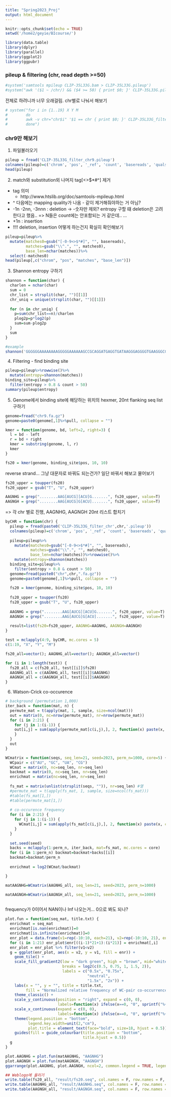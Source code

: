```yaml
---
title: "Spring2023_Proj"
output: html_document
---
```


```r
knitr::opts_chunk$set(echo = TRUE)
setwd('/home2/geyie/BIcourse/')
```

```r
library(data.table)
library(dplyr)
library(parallel)
library(ggplot2)
library(ggpubr)
```


### pileup & filtering (chr, read depth >=50)   
```r
#system('samtools mpileup CLIP-35L33G.bam > CLIP-35L33G.pileup')
#system("awk '($1 ~ /chr/) && ($4 >= 50) { print $0; }' CLIP-35L33G.pileup > CLIP-35L33G_filter.pileup")
```

전체로 하려니까 너무 오래걸림. chr별로 나눠서 해보기   
```r
# system("for i in {1..19} X Y M
#        do
#        awk -v chr="chr$i" '$1 == chr { print $0; }' CLIP-35L33G_filter.pileup > CLIP-35L33G_filter_chr${i}.pileup
#        done")
```

### chr9만 해보기     
1. 파일불러오기   
```r
pileup = fread('CLIP-35L33G_filter_chr9.pileup')
colnames(pileup)=c('chrom', 'pos', '_ref', 'count', 'basereads', 'quals')
head(pileup)
```

2. match와 substitution외 나머지 tag[<>$*#^] 제거    
* tag 의미
  + http://www.htslib.org/doc/samtools-mpileup.html   
* ^ 다음에는 mapping quality가 나옴 - 같이 제거해줘야하는 거 아님?   
* -1n -2nn, -3nnn : deletion -> -숫자만 제외? entropy 구할 떄 deletion은 고려한다고 했음.. => N들은 count에는 안포함되는 거 같은데.. ...   
* +1n : insertion   
* !!!! deletion, insertion 어떻게 하는건지 확실히 확인해보기    

```r
pileup=pileup%>%
  mutate(matches0=gsub("[-0-9<>$*#]", "", basereads), 
         matches=gsub("\\^.", "", matches0), 
         base_len=nchar(matches))%>%
  select(-matches0)
head(pileup[,c("chrom", "pos", "matches", "base_len")])
```
3. Shannon entropy 구하기    
```r
shannon = function(char) {
  charlen = nchar(char)
  sum = 0
  chr_list = strsplit(char, "")[[1]]
  chr_uniq = unique(strsplit(char, "")[[1]])
  
  for (n in chr_uniq) {
    p=sum(chr_list==n)/charlen
    plog2p=p*log2(p)
    sum=sum-plog2p
  }
  sum
}

#example
shannon('GGGGGGAAAAAAAAGGGGGAAAAAAGCCGCAGGATGAGGTGATAAGGGAGGGGTGAAGGGCGGTGAAGGGGAAAAGAGAAAGAAAAATAAAGGGGGAGTGGGAGGAAGAAGAGAATA')

```

4. Filtering - find binding site    
```r
pileup=pileup%>%rowwise()%>%
  mutate(entropy=shannon(matches))
binding_site=pileup%>%
  filter(entropy > 0.8 & count > 50)
summary(pileup$entropy)
```

5. Genome에서 binding site에 해당하는 위치의 hexmer, 20nt flanking seq list 구하기     
```r
genome=fread("chr9.fa.gz")
genome=paste0(genome[,1]%>%pull, collapse = "")
```

```r
kmer = function(genome, bd, left=2, right=3) {
  l = bd - left
  r = bd + right
  kmer = substring(genome, l, r)
  kmer
}

fs20 = kmer(genome, binding_site$pos, 10, 10)
```

reverse strand... 그냥 대문자로 바꿔도 되는건가? 일단 바꿔서 해보고 물어보기
```r
fs20_upper = toupper(fs20)
fs20_upper = gsub("T", "U", fs20_upper)

AAGNHG = grep("........AAG[AUCG][ACU]G.......", fs20_upper, value=T)
AAGNGH = grep("........AAG[AUCG]G[ACU].......", fs20_upper, value=T)

```

=> 각 chr 별로 진행, AAGNHG, AAGNGH 20nt 리스트 합치기
```r

byCHR = function(chr) {
  pileup = fread(paste0('CLIP-35L33G_filter_chr',chr,'.pileup'))
  colnames(pileup)=c('chrom', 'pos', '_ref', 'count', 'basereads', 'quals')
  
  pileup=pileup%>%
    mutate(matches0=gsub("[-0-9<>$*#]", "", basereads), 
           matches=gsub("\\^.", "", matches0), 
           base_len=nchar(matches))%>%rowwise()%>%
    mutate(entropy=shannon(matches))
  binding_site=pileup%>%
    filter(entropy > 0.8 & count > 50)
  genome=fread(paste0("chr",chr,".fa.gz"))
  genome=paste0(genome[,1]%>%pull, collapse = "")
  
  fs20 = kmer(genome, binding_site$pos, 10, 10)
  
  fs20_upper = toupper(fs20)
  fs20_upper = gsub("T", "U", fs20_upper)
  
  AAGNHG = grep("........AAG[AUCG][ACU]G.......", fs20_upper, value=T)
  AAGNGH = grep("........AAG[AUCG]G[ACU].......", fs20_upper, value=T)
  
  result=list(fs20=fs20_upper, AAGNHG=AAGNHG, AAGNGH=AAGNGH)
}

test = mclapply(4:9, byCHR, mc.cores = 5)
c(1:19, "X", "Y", "M")

fs20_all=vector(); AAGNHG_all=vector(); AAGNGH_all=vector()

for (i in 1:length(test)) {
  fs20_all = c(fs20_all, test[[i]]$fs20)
  AAGNHG_all = c(AAGNHG_all, test[[i]]$AAGNHG)
  AAGNGH_all = c(AAGNGH_all, test[[i]]$AAGNGH)
}


```


6. Watson-Crick co-occurence
```r
# background (permutation 1,000)
iter_back = function(mat, n) {
  permute_mat = t(apply(mat, 1, sample, size=ncol(mat)))
  out = matrix(0, nc=nrow(permute_mat), nr=nrow(permute_mat))
  for (i in 2:21) {
    for (j in 1:(i-1)) {
    out[i,j] = sum(apply(permute_mat[c(i,j),], 2, function(x) paste(x, collapse = "")%in%WCpair))
    }
  }
  out
}

WCmatrix = function(seqs, seq_len=21, seed=2023, perm_n=1000, core=5) {
  WCpair = c("AU", "GC", "UA", "CG")
  WCmat = matrix(0, nc=seq_len, nr=seq_len)
  backmat = matrix(0, nc=seq_len, nr=seq_len)
  enrichmat = matrix(nc=seq_len, nr=seq_len)
  
  fs_mat = matrix(unlist(strsplit(seqs, "")), nr=seq_len) #열
  #permute_mat = t(apply(fs_mat, 1, sample, size=ncol(fs_mat)))
  #table(fs_mat[1,])
  #table(permute_mat[1,])
  
  # co-occurence frequency
  for (i in 2:21) {
    for (j in 1:(i-1)) {
      WCmat[i,j] = sum(apply(fs_mat[c(i,j),], 2, function(x) paste(x, collapse = "")%in%WCpair))
    }
  }
  
  set.seed(seed)
  backs = mclapply(1:perm_n, iter_back, mat=fs_mat, mc.cores = core)
  for (i in 1:perm_n) backmat=backmat+backs[[i]]
  backmat=backmat/perm_n
  
  enrichmat = log2(WCmat/backmat)

}

matAAGNHG=WCmatrix(AAGNHG_all, seq_len=21, seed=2023, perm_n=1000)

matAAGNGH=WCmatrix(AAGNGH_all, seq_len=21, seed=2023, perm_n=1000)



```

frequency가 0이어서 NAN이나 Inf 나오는거... 0으로 봐도 되나?

```r

plot.fun = function(seq_mat, title.txt) {
  enrichmat = seq_mat
  enrichmat[is.nan(enrichmat)]=0 
  enrichmat[is.infinite(enrichmat)]=0
  enr_plot = data.frame(v1=rep(-10:10, each=21), v2=rep(-10:10, 21), enr=NA)
  for (i in 1:21) enr_plot$enr[((i-1)*21+1):(i*21)] = enrichmat[,i]
  enr_plot = enr_plot %>% filter(v1<v2)
  g = ggplot(enr_plot, aes(x = v2, y = v1, fill = enr)) +
    geom_tile() +
    scale_fill_gradient2(low = "dark green", high = "brown", mid="white", 
                         breaks = log2(c(0.5, 0.75, 1, 1.5, 2)),
                         labels = c("0.5x", "0.75x",
                                    "neutral",
                                    "1.5x", "2x")) +
    labs(x = "", y = "", title = title.txt,
         fill = "Normalized relative frequency of WC-pair co-occurrence") +
    theme_classic() + 
    scale_y_continuous(position = "right", expand = c(0, 0), 
                       labels=function(x) ifelse(x==0, "0", sprintf("%+d",x))) +
    scale_x_continuous(expand = c(0, 0), 
                       labels=function(x) ifelse(x==0, "0", sprintf("%+d",x)))+
    theme(legend.position = "bottom", 
          legend.key.width=unit(2,"cm"), 
          plot.title = element_text(face="bold", size=18, hjust = 0.5))+
    guides(fill = guide_colourbar(title.position = "bottom",
                                  title.hjust = 0.5))
  g
}

plot.AAGNHG = plot.fun(matAAGNHG, "AAGNHG")
plot.AAGNGH = plot.fun(matAAGNGH, "AAGNGH")
ggarrange(plot.AAGNHG, plot.AAGNGH, ncol=2, common.legend = TRUE, legend="bottom")

```


```r
## Weblogo에 올리기
write.table(fs20_all, "result/fs20.seq", col.names = F, row.names = F, quote = F)
write.table(AAGNHG_all, "result/AAGNHG.seq", col.names = F, row.names = F, quote = F)
write.table(AAGNGH_all, "result/AAGNGH.seq", col.names = F, row.names = F, quote = F)

```


